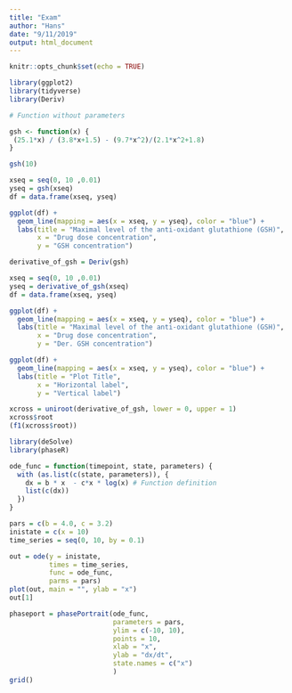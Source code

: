```yaml
---
title: "Exam"
author: "Hans"
date: "9/11/2019"
output: html_document
---
```


```r
knitr::opts_chunk$set(echo = TRUE)
```


```r
library(ggplot2)
library(tidyverse)
library(Deriv)
```


```r


# Function without parameters

gsh <- function(x) {
 (25.1*x) / (3.8*x+1.5) - (9.7*x^2)/(2.1*x^2+1.8)
}

gsh(10)

xseq = seq(0, 10 ,0.01)
yseq = gsh(xseq)
df = data.frame(xseq, yseq)

ggplot(df) +
  geom_line(mapping = aes(x = xseq, y = yseq), color = "blue") +
  labs(title = "Maximal level of the anti-oxidant glutathione (GSH)", 
       x = "Drug dose concentration", 
       y = "GSH concentration")
```


```r

derivative_of_gsh = Deriv(gsh)

xseq = seq(0, 10 ,0.01)
yseq = derivative_of_gsh(xseq)
df = data.frame(xseq, yseq)

ggplot(df) +
  geom_line(mapping = aes(x = xseq, y = yseq), color = "blue") +
  labs(title = "Maximal level of the anti-oxidant glutathione (GSH)", 
       x = "Drug dose concentration", 
       y = "Der. GSH concentration")


```


```r

ggplot(df) +
  geom_line(mapping = aes(x = xseq, y = yseq), color = "blue") +
  labs(title = "Plot Title", 
       x = "Horizontal label", 
       y = "Vertical label")

xcross = uniroot(derivative_of_gsh, lower = 0, upper = 1)
xcross$root
(f1(xcross$root))

```


```r
library(deSolve)
library(phaseR)

ode_func = function(timepoint, state, parameters) { 
  with (as.list(c(state, parameters)), {
    dx = b * x  - c*x * log(x) # Function definition
    list(c(dx)) 
  })
}

pars = c(b = 4.0, c = 3.2)
inistate = c(x = 10)
time_series = seq(0, 10, by = 0.1)

out = ode(y = inistate, 
          times = time_series, 
          func = ode_func, 
          parms = pars)
plot(out, main = "", ylab = "x")
out[1]
```

```r




phaseport = phasePortrait(ode_func, 
                          parameters = pars, 
                          ylim = c(-10, 10), 
                          points = 10, 
                          xlab = "x", 
                          ylab = "dx/dt", 
                          state.names = c("x")     
                          ) 
grid() 

```

